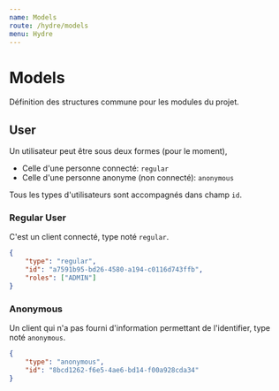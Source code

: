 ```yaml
---
name: Models
route: /hydre/models
menu: Hydre
---
```


# Models

Définition des structures commune pour les modules du projet.

## User

Un utilisateur peut être sous deux formes (pour le moment),
* Celle d'une personne connecté: `regular`
* Celle d'une personne anonyme (non connecté): `anonymous`

Tous les types d'utilisateurs sont accompagnés dans champ `id`.

### Regular User

C'est un client connecté, type noté `regular`.

```json
{
    "type": "regular",
    "id": "a7591b95-bd26-4580-a194-c0116d743ffb",
    "roles": ["ADMIN"]
}
```

### Anonymous

Un client qui n'a pas fourni d'information permettant de l'identifier, type noté `anonymous`.

```json
{
    "type": "anonymous",
    "id": "8bcd1262-f6e5-4ae6-bd14-f00a928cda34"
}
```
